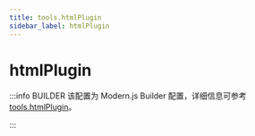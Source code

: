 ```yaml
---
title: tools.htmlPlugin
sidebar_label: htmlPlugin
---
```

# htmlPlugin

:::info BUILDER
该配置为 Modern.js Builder 配置，详细信息可参考 [tools.htmlPlugin](https://modernjs.dev/builder/api/config-tools.html#tools-htmlplugin)。

:::


<Main />
